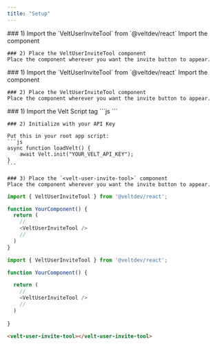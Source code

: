 ```yaml
---
title: "Setup"
---
```


<Tabs>
  <Tab title="React">
    ### 1) Import the `VeltUserInviteTool` from `@veltdev/react`
    Import the component

    ### 2) Place the VeltUserInviteTool component
    Place the component wherever you want the invite button to appear.

  </Tab>
  <Tab title="Next.js">
    ### 1) Import the `VeltUserInviteTool` from `@veltdev/react`
    Import the component

    ### 2) Place the VeltUserInviteTool component
    Place the component wherever you want the invite button to appear.


  </Tab>
  <Tab title="HTML">
    ### 1) Import the Velt Script tag
    ```js
    <script type="module" src="https://cdn.jsdelivr.net/npm/@veltdev/sdk@1.0.11/velt.js" onload="loadVelt()"></script>
    ```

    ### 2) Initialize with your API Key

    Put this in your root app script:
    ```js
    async function loadVelt() {
        await Velt.init("YOUR_VELT_API_KEY");
    }
    ```

    ### 3) Place the `<velt-user-invite-tool>` component
    Place the component wherever you want the invite button to appear.


  </Tab>
</Tabs>

<RequestExample>

```js React
import { VeltUserInviteTool } from '@veltdev/react';

function YourComponent() {
  return (
    //
    <VeltUserInviteTool />
    //
  )
}
```

```js Next.js
import { VeltUserInviteTool } from '@veltdev/react';

function YourComponent() {

  return (
    //
    <VeltUserInviteTool />
    //
  )
  
}
```

```html HTML
<velt-user-invite-tool></velt-user-invite-tool>
```

</RequestExample>
